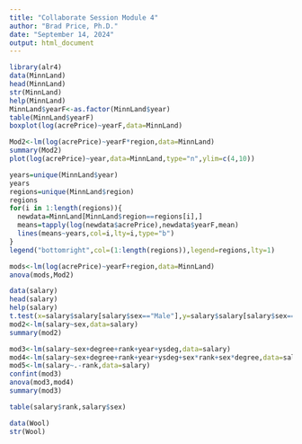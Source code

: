 ```yaml
---
title: "Collaborate Session Module 4"
author: "Brad Price, Ph.D."
date: "September 14, 2024"
output: html_document
---
```


```r
library(alr4)
data(MinnLand)
head(MinnLand)
str(MinnLand)
help(MinnLand)
MinnLand$yearF<-as.factor(MinnLand$year)
table(MinnLand$yearF)
boxplot(log(acrePrice)~yearF,data=MinnLand)

Mod2<-lm(log(acrePrice)~yearF*region,data=MinnLand)
summary(Mod2)
plot(log(acrePrice)~year,data=MinnLand,type="n",ylim=c(4,10))

years=unique(MinnLand$year)
years
regions=unique(MinnLand$region)
regions
for(i in 1:length(regions)){
  newdata=MinnLand[MinnLand$region==regions[i],]
  means=tapply(log(newdata$acrePrice),newdata$yearF,mean)
  lines(means~years,col=i,lty=i,type="b")
}
legend("bottomright",col=(1:length(regions)),legend=regions,lty=1)

mods<-lm(log(acrePrice)~yearF+region,data=MinnLand)
anova(mods,Mod2)

data(salary)
head(salary)
help(salary)
t.test(x=salary$salary[salary$sex=="Male"],y=salary$salary[salary$sex=="Female"],alternative = "greater")
mod2<-lm(salary~sex,data=salary)
summary(mod2)

mod3<-lm(salary~sex+degree+rank+year+ysdeg,data=salary)
mod4<-lm(salary~sex+degree+rank+year+ysdeg+sex*rank+sex*degree,data=salary)
mod5<-lm(salary~.-rank,data=salary)
confint(mod3)
anova(mod3,mod4)
summary(mod3)

table(salary$rank,salary$sex)

data(Wool)
str(Wool)
```